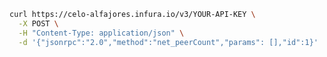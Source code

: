 
<Tabs>
  <TabItem value="cURL">

```bash
curl https://celo-alfajores.infura.io/v3/YOUR-API-KEY \
  -X POST \
  -H "Content-Type: application/json" \
  -d '{"jsonrpc":"2.0","method":"net_peerCount","params": [],"id":1}'
```

  </TabItem>
</Tabs>
